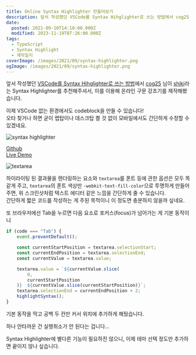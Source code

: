 ```yaml
---
title: Online Syntax Highlighter 만들어보기
description: 앞서 작성했던 VSCode를 Syntax Hihglighter로 쓰는 방법에서 cog25 님이 shiki라는 Syntax Highlighter를 추천해주셔서, 이를 이용해 온라인 구문 강조기를 제작해봤습니다. 이제 VSCode 없는 환경에서도 codeblock을 만들 수 있습니다!오타 찾거나 하면 굳이 랩탑이나 데스크탑 켤 것 없이 모바일에서도 간단하게 수정할 수 있겠네요. GithubLive Demo 하이라이팅 된 결과물을 렌더링하는 요소와 textarea를 폰트 등에 관한 옵션은 모두 똑같게 주고,
date:
  posted: 2021-09-10T14:10:00.000Z
  modified: 2023-11-19T07:26:00.000Z
tags:
  - TypeScript
  - Syntax Highlight
  - 제작일지
coverImage: /images/2021/09/syntax-highlighter.png
ogImage: /images/2021/09/syntax-highlighter.png
---
```


앞서 작성했던 [VSCode를 Syntax Hihglighter로 쓰는 방법](/web/tips/vscode를-syntax-hihglighter로-쓰는-방법)에서 [cog25](https://github.com/cog25) 님이 [shiki](https://github.com/shikijs/shiki)라는 Syntax Highlighter를 추천해주셔서, 이를 이용해 온라인 구문 강조기를 제작해봤습니다.

이제 VSCode 없는 환경에서도 codeblock을 만들 수 있습니다!  
오타 찾거나 하면 굳이 랩탑이나 데스크탑 켤 것 없이 모바일에서도 간단하게 수정할 수 있겠네요.

![syntax highlighter](/images/2021/09/syntax-highlighter.png)

[Github](https://github.com/marshallku/syntax-highlighter)  
[Live Demo](https://marshallku.github.io/syntax-highlighter/)

![textarea](/images/2021/09/textarea.png)

하이라이팅 된 결과물을 렌더링하는 요소와 `textarea`를 폰트 등에 관한 옵션은 모두 똑같게 주고, `textarea`의 폰트 색상만 `-webkit-text-fill-color`으로 투명하게 만들어주면, 위 스크린샷처럼 텍스트 에디터 같은 느낌을 간단하게 줄 수 있습니다.  
간단하게 짧은 코드를 작성하는 게 주된 목적이니 이 정도면 충분하지 않을까 싶네요.

또 브라우저에선 Tab을 누르면 다음 요소로 포커스(focus)가 넘어가는 게 기본 동작이니

```js
if (code === "Tab") {
    event.preventDefault();

    const currentStartPosition = textarea.selectionStart;
    const currentEndPosition = textarea.selectionEnd;
    const currentValue = textarea.value;

    textarea.value = `${currentValue.slice(
        0,
        currentStartPosition
    )}  ${currentValue.slice(currentStartPosition)}`;
    textarea.selectionEnd = currentEndPosition + 2;
    highlightSyntax();
}
```

기본 동작을 막고 공백 두 칸만 커서 위치에 추가하게 해뒀습니다.

하나 안타까운 건 실행취소가 안 된다는 겁니다...

Syntax Highlighter에 별다른 기능이 필요하진 않으니, 이제 테마 선택 정도만 추가하면 끝이지 않나 싶습니다.